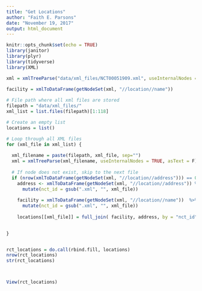 ```yaml
---
title: "Get Locations"
author: "Faith E. Parsons"
date: "November 19, 2017"
output: html_document
---
```


```r
knitr::opts_chunk$set(echo = TRUE)
library(janitor)
library(plyr)
library(tidyverse)
library(XML)
```

```r
xml = xmlTreeParse("data/xml_files/NCT00051909.xml", useInternalNodes = TRUE, asText = F)
  
facility = xmlToDataFrame(getNodeSet(xml, "//location//name")) 

# File path where all xml files are stored
filepath = "data/xml_files/"
xml_list = list.files(filepath)[1:118]

# Create an empty list
locations = list()

# Loop through all XML files
for (xml_file in xml_list) {
  
  xml_filename = paste(filepath, xml_file, sep="")
  xml = xmlTreeParse(xml_filename, useInternalNodes = TRUE, asText = F)
  
  # If node does not exist, skip to the next file
  if (nrow(xmlToDataFrame(getNodeSet(xml, "//location//address"))) == 0 ) next
    address <- xmlToDataFrame(getNodeSet(xml, "//location//address")) %>%
      mutate(nct_id = gsub(".xml", "", xml_file))
    
    facility = xmlToDataFrame(getNodeSet(xml, "//location//name"))  %>%
      mutate(nct_id = gsub(".xml", "", xml_file))
    
    locations[[xml_file]] = full_join( facility, address, by = "nct_id") 
    

}


rct_locations = do.call(rbind.fill, locations)
nrow(rct_locations)
str(rct_locations)



View(rct_locations)


```

